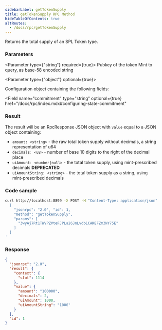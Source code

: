 ```yaml
---
sidebarLabel: getTokenSupply
title: getTokenSupply RPC Method
hideTableOfContents: true
altRoutes:
  - /docs/rpc/getTokenSupply
---
```


Returns the total supply of an SPL Token type.

<DocSideBySide>

<DocLeftSide>

### Parameters

<Parameter type={"string"} required={true}>
  Pubkey of the token Mint to query, as base-58 encoded string
</Parameter>

<Parameter type={"object"} optional={true}>

Configuration object containing the following fields:

<Field
  name="commitment"
  type="string"
  optional={true}
  href="/docs/rpc/index.mdx#configuring-state-commitment"
></Field>

</Parameter>

### Result

The result will be an RpcResponse JSON object with `value` equal to a JSON
object containing:

-   `amount: <string>` - the raw total token supply without decimals, a string
    representation of u64
-   `decimals: <u8>` - number of base 10 digits to the right of the decimal place
-   `uiAmount: <number|null>` - the total token supply, using mint-prescribed
    decimals **DEPRECATED**
-   `uiAmountString: <string>` - the total token supply as a string, using
    mint-prescribed decimals

</DocLeftSide>

<DocRightSide>

### Code sample

```bash
curl http://localhost:8899 -X POST -H "Content-Type: application/json" -d '
  {
    "jsonrpc": "2.0", "id": 1,
    "method": "getTokenSupply",
    "params": [
      "3wyAj7Rt1TWVPZVteFJPLa26JmLvdb1CAKEFZm3NY75E"
    ]
  }
'
```

### Response

```json
{
  "jsonrpc": "2.0",
  "result": {
    "context": {
      "slot": 1114
    },
    "value": {
      "amount": "100000",
      "decimals": 2,
      "uiAmount": 1000,
      "uiAmountString": "1000"
    }
  },
  "id": 1
}
```

</DocRightSide>
</DocSideBySide>
